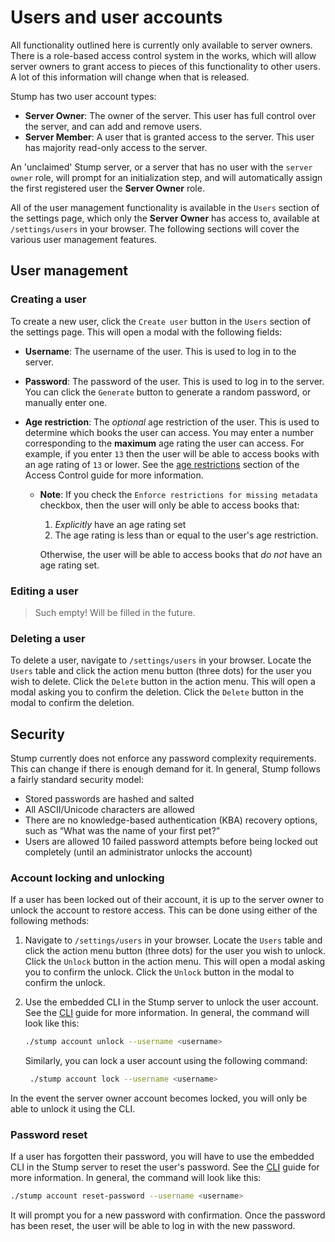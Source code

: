 
# Users and user accounts

<Callout emoji="🚧">
	All functionality outlined here is currently only available to server owners. There is a
	role-based access control system in the works, which will allow server owners to grant access to
	pieces of this functionality to other users. A lot of this information will change when that is
	released.
</Callout>

Stump has two user account types:

- **Server Owner**: The owner of the server. This user has full control over the server, and can add and remove users.
- **Server Member**: A user that is granted access to the server. This user has majority read-only access to the server.

An 'unclaimed' Stump server, or a server that has no user with the `server owner` role, will prompt for an initialization step, and will automatically assign the first registered user the **Server Owner** role.

All of the user management functionality is available in the `Users` section of the settings page, which only the **Server Owner** has access to, available at `/settings/users` in your browser. The following sections will cover the various user management features.

## User management

### Creating a user

To create a new user, click the `Create user` button in the `Users` section of the settings page. This will open a modal with the following fields:

- **Username**: The username of the user. This is used to log in to the server.
- **Password**: The password of the user. This is used to log in to the server. You can click the `Generate` button to generate a random password, or manually enter one.
- **Age restriction**: The _optional_ age restriction of the user. This is used to determine which books the user can access. You may enter a number corresponding to the **maximum** age rating the user can access. For example, if you enter `13` then the user will be able to access books with an age rating of `13` or lower. See the [age restrictions](/guides/access-control#age-restrictions) section of the Access Control guide for more information.

  - **Note**: If you check the `Enforce restrictions for missing metadata` checkbox, then the user will only be able to access books that:

    1. _Explicitly_ have an age rating set
    2. The age rating is less than or equal to the user's age restriction.

    Otherwise, the user will be able to access books that _do not_ have an age rating set.

### Editing a user

> Such empty! Will be filled in the future.

### Deleting a user

To delete a user, navigate to `/settings/users` in your browser. Locate the `Users` table and click the action menu button (three dots) for the user you wish to delete. Click the `Delete` button in the action menu. This will open a modal asking you to confirm the deletion. Click the `Delete` button in the modal to confirm the deletion.

## Security

Stump currently does not enforce any password complexity requirements. This can change if there is enough demand for it. In general, Stump follows a fairly standard security model:

- Stored passwords are hashed and salted
- All ASCII/Unicode characters are allowed
- There are no knowledge-based authentication (KBA) recovery options, such as “What was the name of your first pet?”
- Users are allowed 10 failed password attempts before being locked out completely (until an administrator unlocks the account)

### Account locking and unlocking

If a user has been locked out of their account, it is up to the server owner to unlock the account to restore access. This can be done using either of the following methods:

1. Navigate to `/settings/users` in your browser. Locate the `Users` table and click the action menu button (three dots) for the user you wish to unlock. Click the `Unlock` button in the action menu. This will open a modal asking you to confirm the unlock. Click the `Unlock` button in the modal to confirm the unlock.
2. Use the embedded CLI in the Stump server to unlock the user account. See the [CLI](/guides/cli) guide for more information. In general, the command will look like this:

   ```bash
   ./stump account unlock --username <username>
   ```

   Similarly, you can lock a user account using the following command:

   ```bash
    ./stump account lock --username <username>
   ```

In the event the server owner account becomes locked, you will only be able to unlock it using the CLI.

### Password reset

If a user has forgotten their password, you will have to use the embedded CLI in the Stump server to reset the user's password. See the [CLI](/guides/cli) guide for more information. In general, the command will look like this:

```bash
./stump account reset-password --username <username>
```

It will prompt you for a new password with confirmation. Once the password has been reset, the user will be able to log in with the new password.
